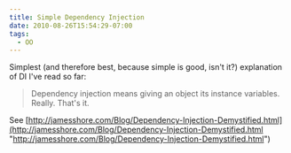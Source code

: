 ```yaml
---
title: Simple Dependency Injection
date: 2010-08-26T15:54:29-07:00
tags:
  - OO
---
```

Simplest (and therefore best, because simple is good, isn't it?) explanation of DI I've read so far:

> Dependency injection means giving an object its instance variables. Really. That's it.

See [http://jamesshore.com/Blog/Dependency-Injection-Demystified.html](http://jamesshore.com/Blog/Dependency-Injection-Demystified.html "http://jamesshore.com/Blog/Dependency-Injection-Demystified.html")
